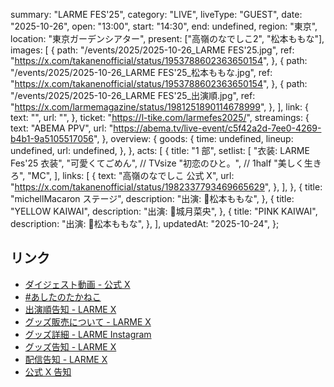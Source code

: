   summary: "LARME FES'25",
  category: "LIVE",
  liveType: "GUEST",
  date: "2025-10-26",
  open: "13:00",
  start: "14:30",
  end: undefined,
  region: "東京",
  location: "東京ガーデンシアター",
  present: ["高嶺のなでしこ2", "松本ももな"],
  images: [
    {
      path: "/events/2025/2025-10-26_LARME FES'25.jpg",
      ref: "https://x.com/takanenofficial/status/1953788602363650154",
    },
    {
      path: "/events/2025/2025-10-26_LARME FES'25_松本ももな.jpg",
      ref: "https://x.com/takanenofficial/status/1953788602363650154",
    },
    {
      path: "/events/2025/2025-10-26_LARME FES'25_出演順.jpg",
      ref: "https://x.com/larmemagazine/status/1981251890114678999",
    },
  ],
  link: {
    text: "",
    url: "",
  },
  ticket: "https://l-tike.com/larmefes2025/",
  streamings: {
    text: "ABEMA PPV",
    url: "https://abema.tv/live-event/c5f42a2d-7ee0-4269-b4b1-9a5105517056",
  },
  overview: {
    goods: {
      time: undefined,
      lineup: undefined,
      url: undefined,
    },
  },
  acts: [
    {
      title: "1 部",
      setlist: [
        "衣装: LARME Fes'25 衣装",
        "可愛くてごめん", // TVsize
        "初恋のひと。", // 1half
        "美しく生きろ",
        "MC",
      ],
      links: [
        {
          text: "高嶺のなでしこ 公式 X",
          url: "https://x.com/takanenofficial/status/1982337793469665629",
        },
      ],
    },
    {
      title: "michellMacaron ステージ",
      description: "出演: 🎀松本ももな",
    },
    {
      title: "YELLOW KAIWAI",
      description: "出演: 💛城月菜央",
    },
    {
      title: "PINK KAIWAI",
      description: "出演: 🎀松本ももな",
    },
  ],
  updatedAt: "2025-10-24",
};

## リンク

- [ダイジェスト動画 - 公式 X](https://x.com/takanenofficial/status/1982337793469665629)
- [#あしたのたかねこ](https://x.com/takanenofficial/status/1982073460470993071)
- [出演順告知 - LARME X](https://x.com/larmemagazine/status/1981251890114678999)
- [グッズ販売について - LARME X](https://x.com/larmemagazine/status/1979145080993661280)
- [グッズ詳細 - LARME Instagram](https://www.instagram.com/p/DPtPDlvkmi_)
- [グッズ告知 - LARME X](https://x.com/larmemagazine/status/1977338129725182389)
- [配信告知 - LARME X](https://x.com/larmemagazine/status/1977208348463579632)
- [公式 X 告知](https://x.com/takanenofficial/status/1953788602363650154)
